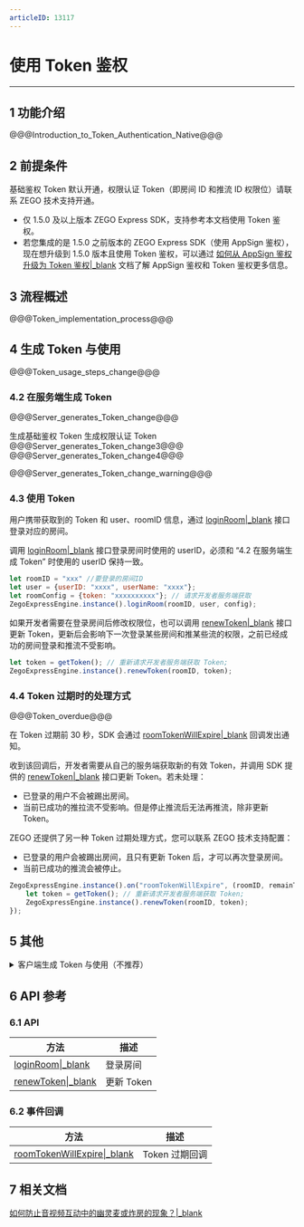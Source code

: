 ```yaml
---
articleID: 13117
---
```

# 使用 Token 鉴权

---

## 1 功能介绍


@@@Introduction_to_Token_Authentication_Native@@@

## 2 前提条件

基础鉴权 Token 默认开通，权限认证 Token（即房间 ID 和推流 ID 权限位）请联系 ZEGO 技术支持开通。


<div class="mk-warning">

- 仅 1.5.0 及以上版本 ZEGO Express SDK，支持参考本文档使用 Token 鉴权。
- 若您集成的是 1.5.0 之前版本的 ZEGO Express SDK（使用 AppSign 鉴权），现在想升级到 1.5.0 版本且使用 Token 鉴权，可以通过 [如何从 AppSign 鉴权升级为 Token 鉴权\|_blank](/faq/token_upgrade) 文档了解 AppSign 鉴权和 Token 鉴权更多信息。
</div>


## 3 流程概述

@@@Token_implementation_process@@@


## 4 生成 Token 与使用

@@@Token_usage_steps_change@@@


### 4.2 在服务端生成 Token

@@@Server_generates_Token_change@@@

<a id="tab_item1"></a>
<div class="multipletabs-content">
    <!--tabs列表-->
    <div class="item-tabs">
        <div class="scroll-box">
          <span class="tab-item">
             生成基础鉴权 Token
          </span>
          <span class="tab-item">
             生成权限认证 Token
          </span>
        </div>
    </div>
<!--MarkDown内容要注意包裹在md-content标签内，且注意前面不能有空格，不然也会渲染异常-->
<div class="multipletabs-content-item ">
  <md-content>
@@@Server_generates_Token_change3@@@
  </md-content>
</div>
<!--嵌套其它html模板示例-->
<div class="multipletabs-content-item ">
@@@Server_generates_Token_change4@@@
</div>
</div>

@@@Server_generates_Token_change_warning@@@

### 4.3 使用 Token

用户携带获取到的 Token 和 user、roomID 信息，通过 [loginRoom\|_blank](/unique-api/express-video-sdk/zh/javascript_uni-app/classes/_zegoexpressengine_.zegoexpressengine.html#loginroom) 接口登录对应的房间。

<div class="mk-warning">

调用 [loginRoom\|_blank](/unique-api/express-video-sdk/zh/javascript_uni-app/classes/_zegoexpressengine_.zegoexpressengine.html#loginroom) 接口登录房间时使用的 userID，必须和 “4.2 在服务端生成 Token” 时使用的 userID 保持一致。 
</div>

```javascript
let roomID = "xxx" //要登录的房间ID
let user = {userID: "xxxx", userName: "xxxx"};
let roomConfig = {token: "xxxxxxxxxx"}; // 请求开发者服务端获取
ZegoExpressEngine.instance().loginRoom(roomID, user, config);
```

如果开发者需要在登录房间后修改权限位，也可以调用 [renewToken\|_blank](/unique-api/express-video-sdk/zh/javascript_uni-app/classes/_zegoexpressengine_.zegoexpressengine.html#renewtoken) 接口更新 Token，更新后会影响下一次登录某些房间和推某些流的权限，之前已经成功的房间登录和推流不受影响。


```javascript
let token = getToken(); // 重新请求开发者服务端获取 Token;
ZegoExpressEngine.instance().renewToken(roomID, token);
```


### 4.4 Token 过期时的处理方式

@@@Token_overdue@@@

在 Token 过期前 30 秒，SDK 会通过 [roomTokenWillExpire\|_blank](/unique-api/express-video-sdk/zh/javascript_uni-app/interfaces/_zegoexpresseventhandler_.zegoeventlistener.html#roomtokenwillexpire) 回调发出通知。

收到该回调后，开发者需要从自己的服务端获取新的有效 Token，并调用 SDK 提供的 [renewToken\|_blank](/unique-api/express-video-sdk/zh/javascript_uni-app/classes/_zegoexpressengine_.zegoexpressengine.html#renewtoken) 接口更新 Token。若未处理：

  - 已登录的用户不会被踢出房间。
  - 当前已成功的推拉流不受影响。但是停止推流后无法再推流，除非更新 Token。

<div class="mk-hint">

ZEGO 还提供了另一种 Token 过期处理方式，您可以联系 ZEGO 技术支持配置：
  - 已登录的用户会被踢出房间，且只有更新 Token 后，才可以再次登录房间。
  - 当前已成功的推流会被停止。
</div>




```javascript
ZegoExpressEngine.instance().on("roomTokenWillExpire", (roomID, remainTimeInSecond){
    let token = getToken(); // 重新请求开发者服务端获取 Token;
    ZegoExpressEngine.instance().renewToken(roomID, token);
});
```



## 5 其他

<details class="zg-primary">
    <summary>客户端生成 Token 与使用（不推荐）</summary>

@@@Client_generates_Token@@@

@@@Client_generates_Token_Step@@@
</details>

## 6 API 参考

### 6.1 API

| 方法 | 描述 |
|-------|--------|
| [loginRoom\|_blank](/unique-api/express-video-sdk/zh/javascript_uni-app/classes/_zegoexpressengine_.zegoexpressengine.html#loginroom) | 登录房间 |
| [renewToken\|_blank](/unique-api/express-video-sdk/zh/javascript_uni-app/classes/_zegoexpressengine_.zegoexpressengine.html#renewtoken) | 更新 Token |

### 6.2 事件回调

| 方法 | 描述 |
|-------|--------|
| [roomTokenWillExpire\|_blank](/unique-api/express-video-sdk/zh/javascript_uni-app/interfaces/_zegoexpresseventhandler_.zegoeventlistener.html#roomtokenwillexpire) | Token 过期回调 |


## 7 相关文档

[如何防止音视频互动中的幽灵麦或炸房的现象？\|_blank](https://doc-zh.zego.im/faq/bombing)
